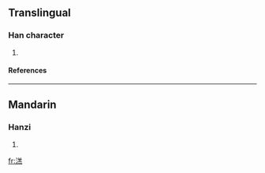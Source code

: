 ==Translingual==
===Han character===
{{Han char|rn=85|rad=水|as=10|sn=13|four=3813<sub>1</sub>|canj=水廿土火 (ETGF)}}
# {{defn|Han|sort=水10}}
====References====
{{Han ref|kx=0639.200|dkj=17930|dj=1046.120|hdz=31707.030|uh=6E94|ud=28308|bh=DE4A|bd=56906}}

----
==Mandarin==
===Hanzi===
{{cmn-hanzi|pin=[[kài]] (kai4), [[yǎo]] (yao3)|wg=k'ai<sup>4</sup>, yao<sup>3</sup>}}
# {{defn|Mandarin}}

[[fr:溔]]